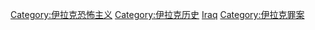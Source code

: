 [[Category:伊拉克恐怖主义|Category:伊拉克恐怖主义]]
[[Category:伊拉克历史|Category:伊拉克历史]]
[[Category:各国恐怖活动|Iraq]]
[[Category:伊拉克罪案|Category:伊拉克罪案]]